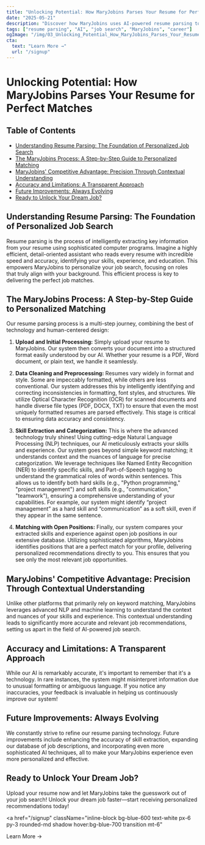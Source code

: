 ```yaml
---
title: "Unlocking Potential: How MaryJobins Parses Your Resume for Perfect Matches"
date: "2025-05-21"
description: "Discover how MaryJobins uses AI-powered resume parsing to match your skills with ideal job opportunities. Learn about the process and how it benefits your job search."
tags: ["resume parsing", "AI", "job search", "MaryJobins", "career"]
ogImage: "/img/03_Unlocking_Potential_How_MaryJobins_Parses_Your_Resume_for_Perfect_Matches-preview.png"
cta:
  text: "Learn More →"
  url: "/signup"
---
```


# Unlocking Potential: How MaryJobins Parses Your Resume for Perfect Matches

<nav className="mb-8 border-b pb-4">
  <h2 className="text-lg font-semibold">Table of Contents</h2>
  <ul className="list-disc list-inside text-blue-600 space-y-1">
    <li><a href="#understanding-resume-parsing">Understanding Resume Parsing: The Foundation of Personalized Job Search</a></li>
    <li><a href="#the-maryjobins-process">The MaryJobins Process: A Step-by-Step Guide to Personalized Matching</a></li>
    <li><a href="#maryjobins-competitive-advantage">MaryJobins' Competitive Advantage: Precision Through Contextual Understanding</a></li>
    <li><a href="#accuracy-and-limitations">Accuracy and Limitations: A Transparent Approach</a></li>
    <li><a href="#future-improvements">Future Improvements: Always Evolving</a></li>
    <li><a href="#ready-to-unlock-your-dream-job">Ready to Unlock Your Dream Job?</a></li>
  </ul>
</nav>

## <span id="understanding-resume-parsing">Understanding Resume Parsing: The Foundation of Personalized Job Search</span>

Resume parsing is the process of intelligently extracting key information from your resume using sophisticated computer programs.  Imagine a highly efficient, detail-oriented assistant who reads every resume with incredible speed and accuracy, identifying your skills, experience, and education. This empowers MaryJobins to personalize your job search, focusing on roles that truly align with your background.  This efficient process is key to delivering the perfect job matches.

## <span id="the-maryjobins-process">The MaryJobins Process: A Step-by-Step Guide to Personalized Matching</span>

Our resume parsing process is a multi-step journey, combining the best of technology and human-centered design:

1. **Upload and Initial Processing:**  Simply upload your resume to MaryJobins. Our system then converts your document into a structured format easily understood by our AI.  Whether your resume is a PDF, Word document, or plain text, we handle it seamlessly.

2. **Data Cleaning and Preprocessing:** Resumes vary widely in format and style. Some are impeccably formatted, while others are less conventional.  Our system addresses this by intelligently identifying and correcting inconsistencies in formatting, font styles, and structures.  We utilize Optical Character Recognition (OCR) for scanned documents and handle diverse file types (PDF, DOCX, TXT) to ensure that even the most uniquely formatted resumes are parsed effectively.  This stage is critical to ensuring data accuracy and consistency.

3. **Skill Extraction and Categorization:** This is where the advanced technology truly shines! Using cutting-edge Natural Language Processing (NLP) techniques, our AI meticulously extracts your skills and experience.  Our system goes beyond simple keyword matching; it understands context and the nuances of language for precise categorization. We leverage techniques like Named Entity Recognition (NER) to identify specific skills, and Part-of-Speech tagging to understand the grammatical roles of words within sentences. This allows us to identify both hard skills (e.g., "Python programming," "project management") and soft skills (e.g., "communication," "teamwork"), ensuring a comprehensive understanding of your capabilities. For example, our system might identify “project management” as a hard skill and  “communication” as a soft skill, even if they appear in the same sentence.


4. **Matching with Open Positions:** Finally, our system compares your extracted skills and experience against open job positions in our extensive database. Utilizing sophisticated algorithms, MaryJobins identifies positions that are a perfect match for your profile, delivering personalized recommendations directly to you.  This ensures that you see only the most relevant job opportunities.

## <span id="maryjobins-competitive-advantage">MaryJobins' Competitive Advantage: Precision Through Contextual Understanding</span>

Unlike other platforms that primarily rely on keyword matching, MaryJobins leverages advanced NLP and machine learning to understand the context and nuances of your skills and experience. This contextual understanding leads to significantly more accurate and relevant job recommendations, setting us apart in the field of AI-powered job search.


## <span id="accuracy-and-limitations">Accuracy and Limitations: A Transparent Approach</span>

While our AI is remarkably accurate, it's important to remember that it's a technology.  In rare instances, the system might misinterpret information due to unusual formatting or ambiguous language.  If you notice any inaccuracies, your feedback is invaluable in helping us continuously improve our system!


## <span id="future-improvements">Future Improvements: Always Evolving</span>

We constantly strive to refine our resume parsing technology. Future improvements include enhancing the accuracy of skill extraction, expanding our database of job descriptions, and incorporating even more sophisticated AI techniques, all to make your MaryJobins experience even more personalized and effective.


## <span id="ready-to-unlock-your-dream-job">Ready to Unlock Your Dream Job?</span>

Upload your resume now and let MaryJobins take the guesswork out of your job search!  Unlock your dream job faster—start receiving personalized recommendations today!

<a
  href="/signup"
  className="inline-block bg-blue-600 text-white px-6 py-3 rounded-md shadow hover:bg-blue-700 transition mt-6"
>
  Learn More →
</a>